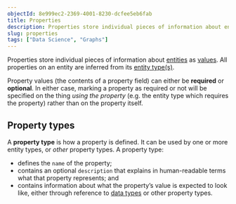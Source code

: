 ```yaml
---
objectId: 8e999ec2-2369-4001-8230-dcfee5eb6fab
title: Properties
description: Properties store individual pieces of information about entities. All property fields on an entity are inferred from its entity type(s).
slug: properties
tags: ["Data Science", "Graphs"]
---
```


Properties store individual pieces of information about [entities](/glossary/entities) as [values](/glossary/values). All properties on an entity are inferred from its [entity type(s)](/glossary/entity-types).

Property values (the contents of a property field) can either be **required** or **optional**. In either case, marking a property as required or not will be specified on the thing _using the property_ (e.g. the entity type which requires the property) rather than on the property itself.

## Property types

A **property type** is how a property is defined. It can be used by one or more entity types, or _other_ property types. A property type:

- defines the `name` of the property;
- contains an optional `description` that explains in human-readable terms what that property represents; and
- contains information about what the property’s value is expected to look like, either through reference to [data types](/glossary/data-types) or other property types.
